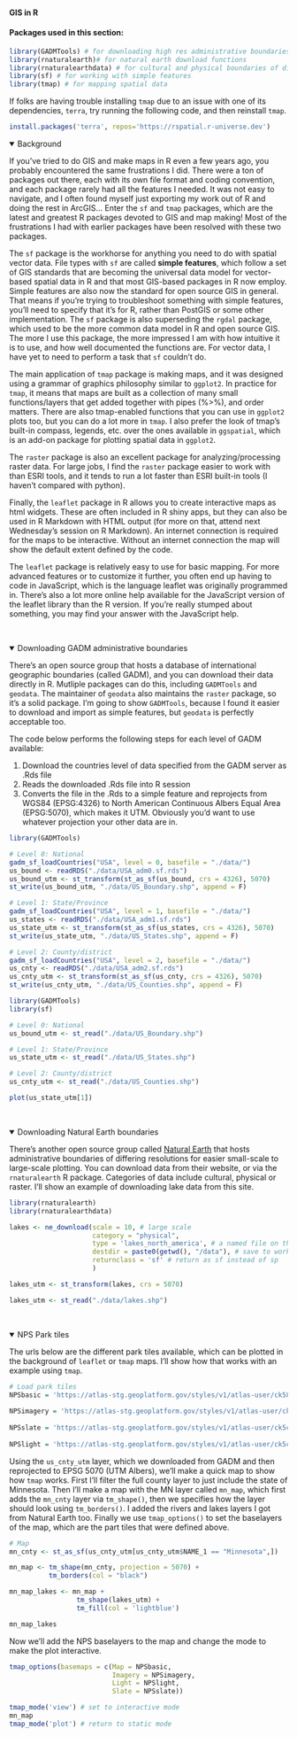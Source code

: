 #### GIS in R
<h4>Packages used in this section:</h4>
```r
library(GADMTools) # for downloading high res administrative boundaries
library(rnaturalearth)# for natural earth download functions
library(rnaturalearthdata) # for cultural and physical boundaries of diff. res.
library(sf) # for working with simple features
library(tmap) # for mapping spatial data
```

If folks are having trouble installing `tmap` due to an issue with one of its dependencies, `terra`, try running the following code, and then reinstall `tmap`. 

```r
install.packages('terra', repos='https://rspatial.r-universe.dev')
```

<details open><summary class = 'drop'>Background</summary>
If you've tried to do GIS and make maps in R even a few years ago, you probably encountered the same frustrations I did. There were a ton of packages out there, each with its own file format and coding convention, and each package rarely had all the features I needed. It was not easy to navigate, and I often found myself just exporting my work out of R and doing the rest in ArcGIS... Enter the `sf` and `tmap` packages, which are the latest and greatest R packages devoted to GIS and map making! Most of the frustrations I had with earlier packages have been resolved with these two packages.

The `sf` package is the workhorse for anything you need to do with spatial vector data. File types with `sf` are called <b>simple features</b>, which follow a set of GIS standards that are becoming the universal data model for vector-based spatial data in R and that most GIS-based packages in R now employ. Simple features are also now the standard for open source GIS in general. That means if you're trying to troubleshoot something with simple features, you'll need to specify that it's for R, rather than PostGIS or some other implementation. The `sf` package is also superseding the `rgdal` package, which used to be the more common data model in R and open source GIS. The more I use this package, the more impressed I am with how intuitive it is to use, and how well documented the functions are. For vector data, I have yet to need to perform a task that `sf` couldn't do.

The main application of `tmap` package is making maps, and it was designed using a grammar of graphics philosophy similar to `ggplot2`. In practice for `tmap`, it means that maps are built as a collection of many small functions/layers that get added together with pipes (%>%), and order matters. There are also tmap-enabled functions that you can use in `ggplot2` plots too, but you can do a lot more in `tmap`. I also prefer the look of tmap's built-in compass, legends, etc. over the ones available in `ggspatial`, which is an add-on package for plotting spatial data in `ggplot2`.    

The `raster` package is also an excellent package for analyzing/processing raster data. For large jobs, I find the `raster` package easier to work with than ESRI tools, and it tends to run a lot faster than ESRI built-in tools (I haven't compared with python).   

Finally, the `leaflet` package in R allows you to create interactive maps as html widgets. These are often included in R shiny apps, but they can also be used in R Markdown with HTML output (for more on that, attend next Wednesday's session on R Markdown). An internet connection is required for the maps to be interactive. Without an internet connection the map will show the default extent defined by the code. 

The `leaflet` package is relatively easy to use for basic mapping. For more advanced features or to customize it further, you often end up having to code in JavaScript, which is the language leaflet was originally programmed in. There's also a lot more online help available for the JavaScript version of the leaflet library than the R version. If you're really stumped about something, you may find your answer with the JavaScript help.
</details>
<br>

<details open><summary class = 'drop'>Downloading GADM administrative boundaries </summary>
There's an open source group that hosts a database of international geographic boundaries (called GADM), and you can download their data directly in R. Mutliple packages can do this, including `GADMTools` and `geodata`. The maintainer of `geodata` also maintains the `raster` package, so it's a solid package. I'm going to show `GADMTools`, because I found it easier to download and import as simple features, but `geodata` is perfectly acceptable too. 

The code below performs the following steps for each level of GADM available:
<ol>
<li>Download the countries level of data specified from the GADM server as .Rds file</li>
<li>Reads the downloaded .Rds file into R session</li>
<li>Converts the file in the .Rds to a simple feature and reprojects from WGS84 (EPSG:4326) to North American Continuous Albers Equal Area (EPSG:5070), which makes it UTM. Obviously you'd want to use whatever projection your other data are in. </li>
</ol>
```r
library(GADMTools)

# Level 0: National
gadm_sf_loadCountries("USA", level = 0, basefile = "./data/")
us_bound <- readRDS("./data/USA_adm0.sf.rds")
us_bound_utm <- st_transform(st_as_sf(us_bound, crs = 4326), 5070)
st_write(us_bound_utm, "./data/US_Boundary.shp", append = F)

# Level 1: State/Province
gadm_sf_loadCountries("USA", level = 1, basefile = "./data/")
us_states <- readRDS("./data/USA_adm1.sf.rds")
us_state_utm <- st_transform(st_as_sf(us_states, crs = 4326), 5070)
st_write(us_state_utm, "./data/US_States.shp", append = F)

# Level 2: County/district
gadm_sf_loadCountries("USA", level = 2, basefile = "./data/")
us_cnty <- readRDS("./data/USA_adm2.sf.rds")
us_cnty_utm <- st_transform(st_as_sf(us_cnty, crs = 4326), 5070)
st_write(us_cnty_utm, "./data/US_Counties.shp", append = F)
```

```r
library(GADMTools)
library(sf)

# Level 0: National
us_bound_utm <- st_read("./data/US_Boundary.shp")

# Level 1: State/Province
us_state_utm <- st_read("./data/US_States.shp")

# Level 2: County/district
us_cnty_utm <- st_read("./data/US_Counties.shp")
```

```r
plot(us_state_utm[1])
```
</details>
<br>

<details open><summary class = 'drop'>Downloading Natural Earth boundaries </summary>
There's another open source group called <a href = "https://www.naturalearthdata.com/">Natural Earth</a> that hosts administrative boundaries of differing resolutions for easier small-scale to large-scale plotting. You can download data from their website, or via the `rnaturalearth` R package. Categories of data include cultural, physical or raster. I'll show an example of downloading lake data from this site. 

```r
library(rnaturalearth)
library(rnaturalearthdata)

lakes <- ne_download(scale = 10, # large scale
                     category = "physical",
                     type = 'lakes_north_america', # a named file on their website
                     destdir = paste0(getwd(), "/data"), # save to working dir.
                     returnclass = 'sf' # return as sf instead of sp
                     )

lakes_utm <- st_transform(lakes, crs = 5070)
```

```r
lakes_utm <- st_read("./data/lakes.shp")
```

</details>
</br>

<details open><summary class = 'drop'>NPS Park tiles</summary>
The urls below are the different park tiles available, which can be plotted in the background of `leaflet` or `tmap` maps. I'll show how that works with an example using `tmap`.
```r
# Load park tiles
NPSbasic = 'https://atlas-stg.geoplatform.gov/styles/v1/atlas-user/ck58pyquo009v01p99xebegr9/tiles/256/{z}/{x}/{y}@2x?access_token=pk.eyJ1IjoiYXRsYXMtdXNlciIsImEiOiJjazFmdGx2bjQwMDAwMG5wZmYwbmJwbmE2In0.lWXK2UexpXuyVitesLdwUg'
  
NPSimagery = 'https://atlas-stg.geoplatform.gov/styles/v1/atlas-user/ck72fwp2642dv07o7tbqinvz4/tiles/256/{z}/{x}/{y}@2x?access_token=pk.eyJ1IjoiYXRsYXMtdXNlciIsImEiOiJjazFmdGx2bjQwMDAwMG5wZmYwbmJwbmE2In0.lWXK2UexpXuyVitesLdwUg'
  
NPSslate = 'https://atlas-stg.geoplatform.gov/styles/v1/atlas-user/ck5cpvc2e0avf01p9zaw4co8o/tiles/256/{z}/{x}/{y}@2x?access_token=pk.eyJ1IjoiYXRsYXMtdXNlciIsImEiOiJjazFmdGx2bjQwMDAwMG5wZmYwbmJwbmE2In0.lWXK2UexpXuyVitesLdwUg'
  
NPSlight = 'https://atlas-stg.geoplatform.gov/styles/v1/atlas-user/ck5cpia2u0auf01p9vbugvcpv/tiles/256/{z}/{x}/{y}@2x?access_token=pk.eyJ1IjoiYXRsYXMtdXNlciIsImEiOiJjazFmdGx2bjQwMDAwMG5wZmYwbmJwbmE2In0.lWXK2UexpXuyVitesLdwUg'
```

Using the `us_cnty_utm` layer, which we downloaded from GADM and then reprojected to EPSG 5070 (UTM Albers), we'll make a quick map to show how `tmap` works. First I'll filter the full county layer to just include the state of Minnesota. Then I'll make a map with the MN layer called `mn_map`, which first adds the `mn_cnty` layer via `tm_shape()`, then we specifies how the layer should look using `tm_borders()`. I added the rivers and lakes layers I got from Natural Earth too. Finally we use `tmap_options()` to set the baselayers of the map, which are the part tiles that were defined above. 

```r
# Map 
mn_cnty <- st_as_sf(us_cnty_utm[us_cnty_utm$NAME_1 == "Minnesota",])

mn_map <- tm_shape(mn_cnty, projection = 5070) +
          tm_borders(col = "black") 

mn_map_lakes <- mn_map + 
                 tm_shape(lakes_utm) +
                 tm_fill(col = 'lightblue') 

mn_map_lakes 
```

Now we'll add the NPS baselayers to the map and change the mode to make the plot interactive. 

```r
tmap_options(basemaps = c(Map = NPSbasic,
                          Imagery = NPSimagery,
                          Light = NPSlight,
                          Slate = NPSslate))

tmap_mode('view') # set to interactive mode
mn_map
tmap_mode('plot') # return to static mode
```

